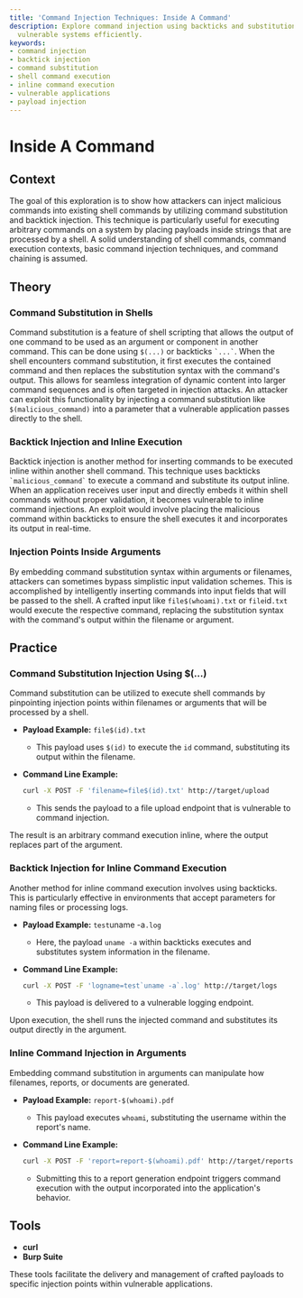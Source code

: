 ```yaml
---
title: 'Command Injection Techniques: Inside A Command'
description: Explore command injection using backticks and substitutions to exploit
  vulnerable systems efficiently.
keywords:
- command injection
- backtick injection
- command substitution
- shell command execution
- inline command execution
- vulnerable applications
- payload injection
---
```


# Inside A Command

## Context

The goal of this exploration is to show how attackers can inject malicious commands into existing shell commands by utilizing command substitution and backtick injection. This technique is particularly useful for executing arbitrary commands on a system by placing payloads inside strings that are processed by a shell. A solid understanding of shell commands, command execution contexts, basic command injection techniques, and command chaining is assumed.

## Theory

### Command Substitution in Shells

Command substitution is a feature of shell scripting that allows the output of one command to be used as an argument or component in another command. This can be done using `$(...)` or backticks `` `...` ``. When the shell encounters command substitution, it first executes the contained command and then replaces the substitution syntax with the command's output. This allows for seamless integration of dynamic content into larger command sequences and is often targeted in injection attacks. An attacker can exploit this functionality by injecting a command substitution like `$(malicious_command)` into a parameter that a vulnerable application passes directly to the shell. 

### Backtick Injection and Inline Execution

Backtick injection is another method for inserting commands to be executed inline within another shell command. This technique uses backticks `` `malicious_command` `` to execute a command and substitute its output inline. When an application receives user input and directly embeds it within shell commands without proper validation, it becomes vulnerable to inline command injections. An exploit would involve placing the malicious command within backticks to ensure the shell executes it and incorporates its output in real-time.

### Injection Points Inside Arguments

By embedding command substitution syntax within arguments or filenames, attackers can sometimes bypass simplistic input validation schemes. This is accomplished by intelligently inserting commands into input fields that will be passed to the shell. A crafted input like `file$(whoami).txt` or `file`id`.txt` would execute the respective command, replacing the substitution syntax with the command's output within the filename or argument.

## Practice

### Command Substitution Injection Using $(...)

Command substitution can be utilized to execute shell commands by pinpointing injection points within filenames or arguments that will be processed by a shell.

- **Payload Example:** `file$(id).txt`
  - This payload uses `$(id)` to execute the `id` command, substituting its output within the filename.
  
- **Command Line Example:**
  ```bash
  curl -X POST -F 'filename=file$(id).txt' http://target/upload
  ```
  - This sends the payload to a file upload endpoint that is vulnerable to command injection.
  
The result is an arbitrary command execution inline, where the output replaces part of the argument.

### Backtick Injection for Inline Command Execution

Another method for inline command execution involves using backticks. This is particularly effective in environments that accept parameters for naming files or processing logs.

- **Payload Example:** `test`uname -a`.log`
  - Here, the payload `uname -a` within backticks executes and substitutes system information in the filename.
  
- **Command Line Example:**
  ```bash
  curl -X POST -F 'logname=test`uname -a`.log' http://target/logs
  ```
  - This payload is delivered to a vulnerable logging endpoint.
  
Upon execution, the shell runs the injected command and substitutes its output directly in the argument.

### Inline Command Injection in Arguments

Embedding command substitution in arguments can manipulate how filenames, reports, or documents are generated.

- **Payload Example:** `report-$(whoami).pdf`
  - This payload executes `whoami`, substituting the username within the report's name.

- **Command Line Example:**
  ```bash
  curl -X POST -F 'report=report-$(whoami).pdf' http://target/reports
  ```
  - Submitting this to a report generation endpoint triggers command execution with the output incorporated into the application's behavior.

## Tools

- **curl**
- **Burp Suite** 

These tools facilitate the delivery and management of crafted payloads to specific injection points within vulnerable applications.